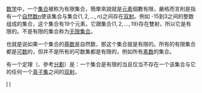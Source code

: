 {{Multiple issues|
{{Unreferenced|time=2017-05-11T20:20:13+00:00}}
{{Expand language|1=en|time=2020-07-23T13:55:59+00:00}}
{{Refimprove|time=2020-07-23T13:55:59+00:00}}
}}
{{NoteTA
|G1 = Math
}}
[[数学|数学]]中，一个[[集合_(数学)|集合]]被称为有限集合，簡單來說就是[[元素_(數學)|元素]]個數有限，嚴格而言則是指有一个[[自然数|自然数]]n使该集合与集合<math>\{1,2,\ldots,n\}</math>之间存在[[双射|双射]]。例如 -15到3之间的整数组成的集合，这个集合有19个元素，它跟集合<math>\{1,2,\ldots,19\}</math>存在雙射，所以它是有限的。不是有限的集合称为[[无限集合|无限集合]]。

也就是说如果一个集合的[[基數_(數學)|基数]]是自然数，那这个集合就是有限的。所有的有限集合都是[[可数|可数]]的，但并不是所有的可数集都是有限的，例如所有[[素数|素数]]的集合。

有一个定理（{{le|戴德金定理|Dedekind theorem}}、參考[[分劃|分劃]]）是：一个集合是有限的当且仅当不存在一个该集合与它的任何一个[[真子集|真子集]]之间的[[双射|双射]]。

{{Mathstub}}
{{集合论}}

[[Category:集合論基本概念|I]]
[[Category:基数|I]]